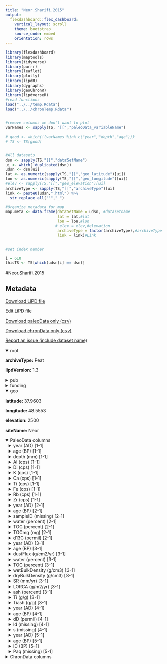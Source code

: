 ```yaml
---
title: "Neor.Sharifi.2015"
output: 
  flexdashboard::flex_dashboard:
    vertical_layout: scroll
    theme: bootstrap
    source_code: embed
    orientation: rows
---
```


```r
library(flexdashboard)
library(maptools)
library(tidyverse)
library(purrr)
library(leaflet)
library(plotly)
library(lipdR)
library(dygraphs)
library(geoChronR)
library(lipdverseR)
#read functions
load("../../temp.Rdata")
load("../../chronTemp.Rdata")


#remove columns we don't want to plot
varNames <- sapply(TS, "[[","paleoData_variableName")

# good <- which(!(varNames %in% c("year","depth","age")))
# TS <- TS[good]


#All datasets
dsn <- sapply(TS,"[[","dataSetName")
ui <- which(!duplicated(dsn))
udsn <- dsn[ui]
lat <- as.numeric(sapply(TS,"[[","geo_latitude")[ui])
lon <- as.numeric(sapply(TS,"[[","geo_longitude")[ui])
#elev <- sapply(TS,"[[","geo_elevation")[ui]
archiveType <- sapply(TS,"[[","archiveType")[ui]
link <- paste0(udsn,".html") %>% 
  str_replace_all("'","_")

#Organize metadata for map
map.meta <- data.frame(dataSetName = udsn, #datasetname
                       lat = lat,#lat
                       lon = lon,#lon
                      # elev = elev,#elevation
                       archiveType = factor(archiveType),#archiveType
                       link = link)#Link


#set index number

i = 610
thisTS <- TS[which(udsn[i] == dsn)]
```
#Neor.Sharifi.2015

Metadata {.sidebar}
-------------------------------------
[Download LiPD file](Neor.Sharifi.2015.lpd)
            

[Edit LiPD file](http://lipd.net/playground?source=http://lipdverse.org/globalHolocene/0_25_5/Neor.Sharifi.2015.lpd)
            

[Download paleoData only (csv)](Neor.Sharifi.2015.csv)
            

[Download chronData only (csv)](Neor.Sharifi.2015-chron.csv)
            

[Report an issue (include dataset name)](https://github.com/nickmckay/LiPDverse/issues)

<details open style="margin-left: 0px">
<summary>root</summary>
<p style="margin-left: 0px"><strong>archiveType: </strong>Peat
<p style="margin-left: 0px"><strong>lipdVersion: </strong>1.3
</details>
<details>
<summary>pub</summary>
<details style="margin-left: 10px">
<summary>pub1</summary>
<p style="margin-left: 10px"><strong>author: </strong>list(list(name = "Sharifi, Arash"), list(name = "Pourmand, Ali"), list(name = "Canuel, Elizabeth A."), list(name = "Ferer-Tyler, Erin"), list(name = "Peterson, Larry C."), list(name = "Aichner, Bernhard"), list(name = "Feakins, Sarah J."), list(name = "Daryaee, Touraj"), list(name = "Djamali, Morteza"), list(name = "Beni, Abdolmajid Naderi"), list(name = "Lahijani, Hamid A.K."), list(name = "Swart, Peter K."))
<p style="margin-left: 10px"><strong>citeKey: </strong>needs0needsatitle
<p style="margin-left: 10px"><strong>journal: </strong>Quaternary Science Reviews
<p style="margin-left: 10px"><strong>volume: </strong>123
<p style="margin-left: 10px"><strong>title: </strong>Abrupt climate variability since the last deglaciation based on a high-resolution, multi-proxy peat record from NW Iran: The hand that rocked the Cradle of Civilization?
</details>
<details style="margin-left: 10px">
<summary>pub2</summary>
<p style="margin-left: 10px"><strong>author: </strong>list(list(name = NA))
</details>
</details>
<details>
<summary>funding</summary>
<details style="margin-left: 10px">
<summary>funding1</summary>
<p style="margin-left: 10px"><strong>agency: </strong>Funding Agency
<p style="margin-left: 10px"><strong>grant: </strong>Grant name or number
</details>
</details>
<details open style="margin-left: 0px">
<summary>geo</summary>
<p style="margin-left: 0px"><strong>latitude: </strong>37.9603
<p style="margin-left: 0px"><strong>longitude: </strong>48.5553
<p style="margin-left: 0px"><strong>elevation: </strong>2500
<p style="margin-left: 0px"><strong>siteName: </strong>Neor
</details>
<details open>
<summary>PaleoData columns</summary>
<details style="margin-left: 10px">
<summary>year (AD) [1-1]</summary>
<p style="margin-left: 10px"><strong>TSid: </strong>RmTsXec5TAz
<p style="margin-left: 10px"><strong>variableName: </strong>year
<p style="margin-left: 10px"><strong>units: </strong>AD
<p style="margin-left: 10px"><strong>description: </strong>Year AD
</details>
<details style="margin-left: 10px">
<summary>age (BP) [1-1]</summary>
<p style="margin-left: 10px"><strong>TSid: </strong>RkBySFegyAr
<p style="margin-left: 10px"><strong>variableName: </strong>age
<p style="margin-left: 10px"><strong>units: </strong>BP
<p style="margin-left: 10px"><strong>description: </strong>Years before present (1950) BP
</details>
<details style="margin-left: 10px">
<summary>depth (mm) [1-1]</summary>
<p style="margin-left: 10px"><strong>TSid: </strong>RCAYfVTwycK
<p style="margin-left: 10px"><strong>variableName: </strong>depth
<p style="margin-left: 10px"><strong>units: </strong>mm
<p style="margin-left: 10px"><strong>description: </strong>depth
</details>
<details style="margin-left: 10px">
<summary>Al (cps) [1-1]</summary>
<p style="margin-left: 10px"><strong>TSid: </strong>LPDf4122774
<p style="margin-left: 10px"><strong>variableName: </strong>Al
<p style="margin-left: 10px"><strong>units: </strong>cps
<p style="margin-left: 10px"><strong>useInGlobalTemperatureAnalysis: </strong>FALSE
</details>
<details style="margin-left: 10px">
<summary>Di (cps) [1-1]</summary>
<p style="margin-left: 10px"><strong>TSid: </strong>LPDa2495850
<p style="margin-left: 10px"><strong>variableName: </strong>Di
<p style="margin-left: 10px"><strong>units: </strong>cps
<p style="margin-left: 10px"><strong>useInGlobalTemperatureAnalysis: </strong>FALSE
</details>
<details style="margin-left: 10px">
<summary>K (cps) [1-1]</summary>
<p style="margin-left: 10px"><strong>TSid: </strong>LPD6829f158
<p style="margin-left: 10px"><strong>variableName: </strong>K
<p style="margin-left: 10px"><strong>units: </strong>cps
<p style="margin-left: 10px"><strong>useInGlobalTemperatureAnalysis: </strong>FALSE
</details>
<details style="margin-left: 10px">
<summary>Ca (cps) [1-1]</summary>
<p style="margin-left: 10px"><strong>TSid: </strong>LPD7ebb9095
<p style="margin-left: 10px"><strong>variableName: </strong>Ca
<p style="margin-left: 10px"><strong>units: </strong>cps
<p style="margin-left: 10px"><strong>useInGlobalTemperatureAnalysis: </strong>FALSE
</details>
<details style="margin-left: 10px">
<summary>Ti (cps) [1-1]</summary>
<p style="margin-left: 10px"><strong>TSid: </strong>LPD11e48644
<p style="margin-left: 10px"><strong>variableName: </strong>Ti
<p style="margin-left: 10px"><strong>units: </strong>cps
<p style="margin-left: 10px"><strong>useInGlobalTemperatureAnalysis: </strong>FALSE
</details>
<details style="margin-left: 10px">
<summary>Fe (cps) [1-1]</summary>
<p style="margin-left: 10px"><strong>TSid: </strong>LPDa0c4d833
<p style="margin-left: 10px"><strong>variableName: </strong>Fe
<p style="margin-left: 10px"><strong>units: </strong>cps
<p style="margin-left: 10px"><strong>useInGlobalTemperatureAnalysis: </strong>FALSE
</details>
<details style="margin-left: 10px">
<summary>Rb (cps) [1-1]</summary>
<p style="margin-left: 10px"><strong>TSid: </strong>LPD5f3dd8a6
<p style="margin-left: 10px"><strong>variableName: </strong>Rb
<p style="margin-left: 10px"><strong>units: </strong>cps
<p style="margin-left: 10px"><strong>useInGlobalTemperatureAnalysis: </strong>FALSE
</details>
<details style="margin-left: 10px">
<summary>Zr (cps) [1-1]</summary>
<p style="margin-left: 10px"><strong>TSid: </strong>LPD5c1376c8
<p style="margin-left: 10px"><strong>variableName: </strong>Zr
<p style="margin-left: 10px"><strong>units: </strong>cps
<p style="margin-left: 10px"><strong>useInGlobalTemperatureAnalysis: </strong>FALSE
</details>
<details style="margin-left: 10px">
<summary>year (AD) [2-1]</summary>
<p style="margin-left: 10px"><strong>TSid: </strong>RbDKfSFdRjY
<p style="margin-left: 10px"><strong>variableName: </strong>year
<p style="margin-left: 10px"><strong>units: </strong>AD
<p style="margin-left: 10px"><strong>description: </strong>Year AD
</details>
<details style="margin-left: 10px">
<summary>age (BP) [2-1]</summary>
<p style="margin-left: 10px"><strong>TSid: </strong>RWsu3AzM3zF
<p style="margin-left: 10px"><strong>variableName: </strong>age
<p style="margin-left: 10px"><strong>units: </strong>BP
<p style="margin-left: 10px"><strong>description: </strong>Years before present (1950) BP
</details>
<details style="margin-left: 10px">
<summary>sampleID (missing) [2-1]</summary>
<p style="margin-left: 10px"><strong>TSid: </strong>LPDc0f4c0db
<p style="margin-left: 10px"><strong>variableName: </strong>sampleID
<p style="margin-left: 10px"><strong>units: </strong>missing
<p style="margin-left: 10px"><strong>useInGlobalTemperatureAnalysis: </strong>FALSE
</details>
<details style="margin-left: 10px">
<summary>water (percent) [2-1]</summary>
<p style="margin-left: 10px"><strong>TSid: </strong>LPDe71af74e
<p style="margin-left: 10px"><strong>variableName: </strong>water
<p style="margin-left: 10px"><strong>units: </strong>percent
<p style="margin-left: 10px"><strong>useInGlobalTemperatureAnalysis: </strong>FALSE
</details>
<details style="margin-left: 10px">
<summary>TOC (percent) [2-1]</summary>
<p style="margin-left: 10px"><strong>TSid: </strong>LPDf6b13108
<p style="margin-left: 10px"><strong>variableName: </strong>TOC
<p style="margin-left: 10px"><strong>units: </strong>percent
<p style="margin-left: 10px"><strong>useInGlobalTemperatureAnalysis: </strong>FALSE
</details>
<details style="margin-left: 10px">
<summary>TOCmg (mg) [2-1]</summary>
<p style="margin-left: 10px"><strong>TSid: </strong>LPD40b7d7fb
<p style="margin-left: 10px"><strong>variableName: </strong>TOCmg
<p style="margin-left: 10px"><strong>units: </strong>mg
<p style="margin-left: 10px"><strong>useInGlobalTemperatureAnalysis: </strong>FALSE
</details>
<details style="margin-left: 10px">
<summary>d13C (permil) [2-1]</summary>
<p style="margin-left: 10px"><strong>TSid: </strong>LPDfb41ac25
<p style="margin-left: 10px"><strong>variableName: </strong>d13C
<p style="margin-left: 10px"><strong>units: </strong>permil
<p style="margin-left: 10px"><strong>useInGlobalTemperatureAnalysis: </strong>FALSE
</details>
<details style="margin-left: 10px">
<summary>year (AD) [3-1]</summary>
<p style="margin-left: 10px"><strong>TSid: </strong>RTes0bjj6jA
<p style="margin-left: 10px"><strong>variableName: </strong>year
<p style="margin-left: 10px"><strong>units: </strong>AD
<p style="margin-left: 10px"><strong>description: </strong>Year AD
</details>
<details style="margin-left: 10px">
<summary>age (BP) [3-1]</summary>
<p style="margin-left: 10px"><strong>TSid: </strong>RuMmU4Hzz25
<p style="margin-left: 10px"><strong>variableName: </strong>age
<p style="margin-left: 10px"><strong>units: </strong>BP
<p style="margin-left: 10px"><strong>description: </strong>Years before present (1950) BP
</details>
<details style="margin-left: 10px">
<summary>dustFlux (g/cm2/yr) [3-1]</summary>
<p style="margin-left: 10px"><strong>TSid: </strong>dumdittydum
<p style="margin-left: 10px"><strong>variableName: </strong>dustFlux
<p style="margin-left: 10px"><strong>units: </strong>g/cm2/yr
<p style="margin-left: 10px"><strong>useInGlobalTemperatureAnalysis: </strong>FALSE
<details>
<summary>interpretation</summary>
<details style="margin-left: 20px">
<summary>1</summary>
<p style="margin-left: 20px"><strong>scope: </strong>climate
<p style="margin-left: 20px"><strong>seasonality: </strong>1 2 3 4 5 6 7 8 9 10 11 12
<p style="margin-left: 20px"><strong>variable: </strong>DUST
<p style="margin-left: 20px"><strong>variableDetail: </strong>Flux
</details>
</details>
</details>
<details style="margin-left: 10px">
<summary>water (percent) [3-1]</summary>
<p style="margin-left: 10px"><strong>TSid: </strong>LPD40de6222
<p style="margin-left: 10px"><strong>variableName: </strong>water
<p style="margin-left: 10px"><strong>units: </strong>percent
<p style="margin-left: 10px"><strong>useInGlobalTemperatureAnalysis: </strong>FALSE
</details>
<details style="margin-left: 10px">
<summary>TOC (percent) [3-1]</summary>
<p style="margin-left: 10px"><strong>TSid: </strong>LPD9d0943b3
<p style="margin-left: 10px"><strong>variableName: </strong>TOC
<p style="margin-left: 10px"><strong>units: </strong>percent
<p style="margin-left: 10px"><strong>useInGlobalTemperatureAnalysis: </strong>FALSE
</details>
<details style="margin-left: 10px">
<summary>wetBulkDensity (g/cm3) [3-1]</summary>
<p style="margin-left: 10px"><strong>TSid: </strong>LPD17363e37
<p style="margin-left: 10px"><strong>variableName: </strong>wetBulkDensity
<p style="margin-left: 10px"><strong>units: </strong>g/cm3
<p style="margin-left: 10px"><strong>useInGlobalTemperatureAnalysis: </strong>FALSE
</details>
<details style="margin-left: 10px">
<summary>dryBulkDensity (g/cm3) [3-1]</summary>
<p style="margin-left: 10px"><strong>TSid: </strong>LPD27c8da78
<p style="margin-left: 10px"><strong>variableName: </strong>dryBulkDensity
<p style="margin-left: 10px"><strong>units: </strong>g/cm3
<p style="margin-left: 10px"><strong>useInGlobalTemperatureAnalysis: </strong>FALSE
</details>
<details style="margin-left: 10px">
<summary>SR (mm/yr) [3-1]</summary>
<p style="margin-left: 10px"><strong>TSid: </strong>LPD7c93f88b
<p style="margin-left: 10px"><strong>variableName: </strong>SR
<p style="margin-left: 10px"><strong>units: </strong>mm/yr
<p style="margin-left: 10px"><strong>useInGlobalTemperatureAnalysis: </strong>FALSE
</details>
<details style="margin-left: 10px">
<summary>LORCA (g/m2/yr) [3-1]</summary>
<p style="margin-left: 10px"><strong>TSid: </strong>LPDab365df4
<p style="margin-left: 10px"><strong>variableName: </strong>LORCA
<p style="margin-left: 10px"><strong>units: </strong>g/m2/yr
<p style="margin-left: 10px"><strong>useInGlobalTemperatureAnalysis: </strong>FALSE
</details>
<details style="margin-left: 10px">
<summary>ash (percent) [3-1]</summary>
<p style="margin-left: 10px"><strong>TSid: </strong>LPDf9372ab8
<p style="margin-left: 10px"><strong>variableName: </strong>ash
<p style="margin-left: 10px"><strong>units: </strong>percent
<p style="margin-left: 10px"><strong>useInGlobalTemperatureAnalysis: </strong>FALSE
</details>
<details style="margin-left: 10px">
<summary>Ti (g/g) [3-1]</summary>
<p style="margin-left: 10px"><strong>TSid: </strong>LPDab328fd0
<p style="margin-left: 10px"><strong>variableName: </strong>Ti
<p style="margin-left: 10px"><strong>units: </strong>g/g
<p style="margin-left: 10px"><strong>useInGlobalTemperatureAnalysis: </strong>FALSE
</details>
<details style="margin-left: 10px">
<summary>Tiash (g/g) [3-1]</summary>
<p style="margin-left: 10px"><strong>TSid: </strong>LPDfe3f4988
<p style="margin-left: 10px"><strong>variableName: </strong>Tiash
<p style="margin-left: 10px"><strong>units: </strong>g/g
<p style="margin-left: 10px"><strong>useInGlobalTemperatureAnalysis: </strong>FALSE
</details>
<details style="margin-left: 10px">
<summary>year (AD) [4-1]</summary>
<p style="margin-left: 10px"><strong>TSid: </strong>RaWRlbqPcNT
<p style="margin-left: 10px"><strong>variableName: </strong>year
<p style="margin-left: 10px"><strong>units: </strong>AD
<p style="margin-left: 10px"><strong>description: </strong>Year AD
</details>
<details style="margin-left: 10px">
<summary>age (BP) [4-1]</summary>
<p style="margin-left: 10px"><strong>TSid: </strong>RkMZPuDTKew
<p style="margin-left: 10px"><strong>variableName: </strong>age
<p style="margin-left: 10px"><strong>units: </strong>BP
<p style="margin-left: 10px"><strong>description: </strong>Years before present (1950) BP
</details>
<details style="margin-left: 10px">
<summary>dD (permil) [4-1]</summary>
<p style="margin-left: 10px"><strong>TSid: </strong>LPDfefd61ba
<p style="margin-left: 10px"><strong>variableName: </strong>dD
<p style="margin-left: 10px"><strong>units: </strong>permil
<p style="margin-left: 10px"><strong>useInGlobalTemperatureAnalysis: </strong>TRUE
<details>
<summary>interpretation</summary>
<details style="margin-left: 20px">
<summary>1</summary>
<p style="margin-left: 20px"><strong>direction: </strong>negative
<p style="margin-left: 20px"><strong>interpDirection: </strong>negative
<p style="margin-left: 20px"><strong>scope: </strong>climate
<p style="margin-left: 20px"><strong>seasonality: </strong>1 2 3 4 5 6 7 8 9 10 11 12
<p style="margin-left: 20px"><strong>variable: </strong>M
</details>
</details>
</details>
<details style="margin-left: 10px">
<summary>Id (missing) [4-1]</summary>
<p style="margin-left: 10px"><strong>TSid: </strong>LPD412abd40
<p style="margin-left: 10px"><strong>variableName: </strong>Id
<p style="margin-left: 10px"><strong>units: </strong>missing
<p style="margin-left: 10px"><strong>useInGlobalTemperatureAnalysis: </strong>FALSE
</details>
<details style="margin-left: 10px">
<summary>s (missing) [4-1]</summary>
<p style="margin-left: 10px"><strong>TSid: </strong>LPD725a8ba1
<p style="margin-left: 10px"><strong>variableName: </strong>s
<p style="margin-left: 10px"><strong>units: </strong>missing
<p style="margin-left: 10px"><strong>useInGlobalTemperatureAnalysis: </strong>FALSE
</details>
<details style="margin-left: 10px">
<summary>year (AD) [5-1]</summary>
<p style="margin-left: 10px"><strong>TSid: </strong>RbQ42o3KsOe
<p style="margin-left: 10px"><strong>variableName: </strong>year
<p style="margin-left: 10px"><strong>units: </strong>AD
<p style="margin-left: 10px"><strong>description: </strong>Year AD
</details>
<details style="margin-left: 10px">
<summary>age (BP) [5-1]</summary>
<p style="margin-left: 10px"><strong>TSid: </strong>RsnKoS4ch55
<p style="margin-left: 10px"><strong>variableName: </strong>age
<p style="margin-left: 10px"><strong>units: </strong>BP
<p style="margin-left: 10px"><strong>description: </strong>Years before present (1950) BP
</details>
<details style="margin-left: 10px">
<summary>ID (BP) [5-1]</summary>
<p style="margin-left: 10px"><strong>TSid: </strong>LPDd1f01b63
<p style="margin-left: 10px"><strong>variableName: </strong>ID
<p style="margin-left: 10px"><strong>units: </strong>BP
<p style="margin-left: 10px"><strong>useInGlobalTemperatureAnalysis: </strong>FALSE
</details>
<details style="margin-left: 10px">
<summary>Paq (missing) [5-1]</summary>
<p style="margin-left: 10px"><strong>TSid: </strong>LPD75a11332
<p style="margin-left: 10px"><strong>variableName: </strong>Paq
<p style="margin-left: 10px"><strong>units: </strong>missing
<p style="margin-left: 10px"><strong>useInGlobalTemperatureAnalysis: </strong>FALSE
</details>
<details>
<summary>ChronData columns</summary>
<details style="margin-left: 10px">
<summary>age ()</summary>
<p style="margin-left: 10px"><strong>TSid: </strong>LPD85bb7ccc
<p style="margin-left: 10px"><strong>variableName: </strong>age
</details>
<details style="margin-left: 10px">
<summary>dummy2 ()</summary>
<p style="margin-left: 10px"><strong>TSid: </strong>LPD827e465b
<p style="margin-left: 10px"><strong>variableName: </strong>dummy2
</details>
<details style="margin-left: 10px">
<summary>dummy3 ()</summary>
<p style="margin-left: 10px"><strong>TSid: </strong>LPDa4d11f9c
<p style="margin-left: 10px"><strong>variableName: </strong>dummy3
</details>
<details style="margin-left: 10px">
<summary>dummy4 ()</summary>
<p style="margin-left: 10px"><strong>TSid: </strong>LPD2507e758
<p style="margin-left: 10px"><strong>variableName: </strong>dummy4
</details>
<details style="margin-left: 10px">
<summary>dummy5 ()</summary>
<p style="margin-left: 10px"><strong>TSid: </strong>LPD1b626450
<p style="margin-left: 10px"><strong>variableName: </strong>dummy5
</details>
<details style="margin-left: 10px">
<summary>dummy6 ()</summary>
<p style="margin-left: 10px"><strong>TSid: </strong>LPD47267875
<p style="margin-left: 10px"><strong>variableName: </strong>dummy6
</details>
<details style="margin-left: 10px">
<summary>dummy7 ()</summary>
<p style="margin-left: 10px"><strong>TSid: </strong>LPD3275acca
<p style="margin-left: 10px"><strong>variableName: </strong>dummy7
</details>
<details style="margin-left: 10px">
<summary>dummy8 ()</summary>
<p style="margin-left: 10px"><strong>TSid: </strong>LPD487825d4
<p style="margin-left: 10px"><strong>variableName: </strong>dummy8
</details>
<details style="margin-left: 10px">
<summary>dummy9 ()</summary>
<p style="margin-left: 10px"><strong>TSid: </strong>LPD386dba50
<p style="margin-left: 10px"><strong>variableName: </strong>dummy9
</details>
<details style="margin-left: 10px">
<summary>dummy10 ()</summary>
<p style="margin-left: 10px"><strong>TSid: </strong>LPD5b3f0c34
<p style="margin-left: 10px"><strong>variableName: </strong>dummy10
</details>

Row {.tabset .tabset-fade}
-----------------------------------------------------------------------

### Sitemap

```r
  map.meta.split <- split(map.meta, map.meta$archiveType)


factpal <- colorFactor("Paired",map.meta$archiveType)
buff <- 15
l <- leaflet() %>% 
  addTiles() %>% 
  fitBounds(map.meta$lon[i]-buff,map.meta$lat[i]-buff,map.meta$lon[i]+buff,map.meta$lat[i]+buff)
  

  
  
names(map.meta.split) %>%
  purrr::walk( function(df) {
    l <<- l %>%
      addMarkers(data=map.meta.split[[df]],
                 lng=~lon, lat=~lat,
                 label=~as.character(archiveType),
                 popup=~paste(str_c('Dataset: <a href="',link,'">',dataSetName,'</a>'),
                                 # str_c("Elevation: ",elev),
                                  str_c("Archive Type: ",archiveType),
                                  sep = "<br>"),
                 group = df,
                 clusterOptions = markerClusterOptions(removeOutsideVisibleBounds = F),
                 labelOptions = labelOptions(noHide = F,
                                             direction = 'auto'))
  })

l %>%
  addLayersControl(position = "bottomleft",
    overlayGroups = names(map.meta.split),
    options = layersControlOptions(collapsed = FALSE,
                                   opacity = 0.8)
  )
```

### Search the LiPDverse (Beta! doesn't work well yet)
```r
#Add google search bar
htmltools::includeHTML("../../googleSearchChunk.html")
```


Row {.tabset .tabset-fade}
-----------------------------------------------------------------------

### Al (cps) [1-1]
```r
plotCol(thisTS,ind = 1)
```

### Di (cps) [1-1]
```r
plotCol(thisTS,ind = 5)
```

### K (cps) [1-1]
```r
plotCol(thisTS,ind = 6)
```

### Ca (cps) [1-1]
```r
plotCol(thisTS,ind = 7)
```

### Ti (cps) [1-1]
```r
plotCol(thisTS,ind = 8)
```

### Fe (cps) [1-1]
```r
plotCol(thisTS,ind = 9)
```

### Rb (cps) [1-1]
```r
plotCol(thisTS,ind = 10)
```

### Zr (cps) [1-1]
```r
plotCol(thisTS,ind = 11)
```

### sampleID (missing) [2-1]
```r
plotCol(thisTS,ind = 12)
```

### water (percent) [2-1]
```r
plotCol(thisTS,ind = 15)
```

### TOC (percent) [2-1]
```r
plotCol(thisTS,ind = 16)
```

### TOCmg (mg) [2-1]
```r
plotCol(thisTS,ind = 17)
```

### d13C (permil) [2-1]
```r
plotCol(thisTS,ind = 18)
```

### dustFlux (g/cm2/yr) [3-1]
```r
plotCol(thisTS,ind = 30)
```

### water (percent) [3-1]
```r
plotCol(thisTS,ind = 19)
```

### TOC (percent) [3-1]
```r
plotCol(thisTS,ind = 22)
```

### wetBulkDensity (g/cm3) [3-1]
```r
plotCol(thisTS,ind = 23)
```

### dryBulkDensity (g/cm3) [3-1]
```r
plotCol(thisTS,ind = 24)
```

### SR (mm/yr) [3-1]
```r
plotCol(thisTS,ind = 25)
```

### LORCA (g/m2/yr) [3-1]
```r
plotCol(thisTS,ind = 26)
```

### ash (percent) [3-1]
```r
plotCol(thisTS,ind = 27)
```

### Ti (g/g) [3-1]
```r
plotCol(thisTS,ind = 28)
```

### Tiash (g/g) [3-1]
```r
plotCol(thisTS,ind = 29)
```

### dD (permil) [4-1]
```r
plotCol(thisTS,ind = 34)
```

### Id (missing) [4-1]
```r
plotCol(thisTS,ind = 31)
```

### s (missing) [4-1]
```r
plotCol(thisTS,ind = 35)
```

### ID (BP) [5-1]
```r
plotCol(thisTS,ind = 36)
```

### Paq (missing) [5-1]
```r
plotCol(thisTS,ind = 39)
```

Row {.tabset .tabset-fade}
-----------------------------------------------------------------------

### age ()
```r
plotCol(chronTS,ind = 1)
```

### dummy2 ()
```r
plotCol(chronTS,ind = 2)
```

### dummy3 ()
```r
plotCol(chronTS,ind = 3)
```

### dummy4 ()
```r
plotCol(chronTS,ind = 4)
```

### dummy5 ()
```r
plotCol(chronTS,ind = 5)
```

### dummy6 ()
```r
plotCol(chronTS,ind = 6)
```

### dummy7 ()
```r
plotCol(chronTS,ind = 7)
```

### dummy8 ()
```r
plotCol(chronTS,ind = 8)
```

### dummy9 ()
```r
plotCol(chronTS,ind = 9)
```

### dummy10 ()
```r
plotCol(chronTS,ind = 10)
```
